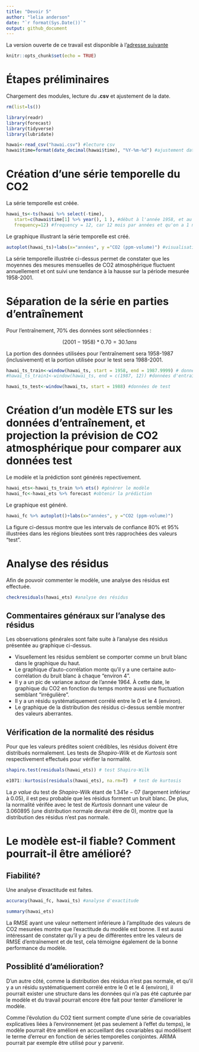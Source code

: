 ```yaml
---
title: "Devoir 5"
author: "lelia anderson"
date: "`r format(Sys.Date())`"
output: github_document
---
```


La version ouverte de ce travail est disponible à l'[adresse suivante](https://github.com/leliaanderson/GAE-7007.git)

```r
knitr::opts_chunk$set(echo = TRUE)
```


# Étapes préliminaires

Chargement des modules, lecture du **.csv** et ajustement de la date.

```r
rm(list=ls())

library(readr)
library(forecast)
library(tidyverse)
library(lubridate)

hawai<-read_csv("hawai.csv") #lecture csv
hawai$time=format(date_decimal(hawai$time), "%Y-%m-%d") #ajustement date
```

# Création d'une série temporelle du CO2

La série temporelle est créée.

```r
hawai_ts<-ts(hawai %>% select(-time), 
   start=c(hawai$time[1] %>% year(), 1 ), #début à l'année 1958, et au 1er mois 
   frequency=12) #frequency = 12, car 12 mois par années et qu'on a 1 mesure par mois
```

Le graphique illustrant la série temporelle est créé.

```r
autoplot(hawai_ts)+labs(x="années", y ="CO2 (ppm-volume)") #visualisation générale
```

La série temporelle illustrée ci-dessus permet de constater que les moyennes des mesures mensuelles de CO2 atmosphérique fluctuent annuellement et ont suivi une tendance à la hausse sur la période mesurée 1958-2001.

# Séparation de la série en parties d'entraînement

Pour l'entraînement, 70% des données sont sélectionnées :

$$(2001−1958)*0.70=30.1 ans$$

La portion des données utilisées pour l'entraînement sera 1958-1987 (inclusivement) et la portion utilisée pour le test sera 1988-2001.

```r
hawai_ts_train<-window(hawai_ts, start = 1958, end = 1987.9999) # données d'entraînement
#hawai_ts_train1<-window(hawai_ts, end = c(1987, 12)) #données d'entraînement, autre méthode

hawai_ts_test<-window(hawai_ts, start = 1988) #données de test
```

# Création d'un modèle ETS sur les données d'entraînement, et projection la prévision de CO2 atmosphérique pour comparer aux données test
Le modèle et la prédiction sont générés repectivement.
```r
hawai_ets<-hawai_ts_train %>% ets() #générer le modèle
hawai_fc<-hawai_ets %>% forecast #obtenir la prédiction
```

Le graphique est généré. 
```r
hawai_fc %>% autoplot()+labs(x="années", y ="CO2 (ppm-volume)")
```

La figure ci-dessus montre que les intervals de confiance 80% et 95% illustrées dans les régions bleutées sont très rapprochées des valeurs "test".

# Analyse des résidus

Afin de pouvoir commenter le modèle, une analyse des résidus est effectuée.

```r
checkresiduals(hawai_ets) #analyse des résidus
```


## Commentaires généraux sur l'analyse des résidus
Les observations générales sont faite suite à l'analyse des résidus présentée au graphique ci-dessus.

- Visuellement les résidus semblent se comporter comme un bruit blanc dans le graphique du haut.
- Le graphique d'auto-corrélation monte qu'il y a une certaine auto-corrélation du bruit blanc à chaque "environ 4".
- Il y a un pic de variance autour de l'année 1964. À cette date, le graphique du CO2 en fonction du temps montre aussi une fluctuation semblant "irrégulière".
- Il y a un résidu systématiquement corrélé entre le 0 et le 4 (environ).
- Le graphique de la distribution des résidus ci-dessus semble montrer des valeurs aberrantes.

## Vérification de la normalité des résidus

Pour que les valeurs prédites soient crédibles, les résidus doivent être distribués normalement. Les tests de *Shapiro-Wilk* et de *Kurtosis* sont respectivement effectués pour vérifier la normalité.

```r
shapiro.test(residuals(hawai_ets)) # test Shapiro-Wilk
```

```r
e1071::kurtosis(residuals(hawai_ets), na.rm=T)  # test de kurtosis
```

La *p value* du test de *Shapiro-Wilk* étant de $1.341e-07$ (largement inférieur à $0.05$), il est peu probable que les résidus forment un bruit blanc. De plus, la normalité vérifée avec le test de *Kurtosis* donnant une valeur de 3.060895 (une distribution normale devrait être de 0), montre que la distribution des résidus n'est pas normale.

# Le modèle est-il fiable? Comment pourrait-il être amélioré?

## Fiabilité?

Une analyse d'exactitude est faites.

```r
accuracy(hawai_fc, hawai_ts) #analyse d'exactitude
```


```r
summary(hawai_ets)
```


La RMSE ayant une valeur nettement inférieure à l'amplitude des valeurs de CO2 mesurées montre que l'exactitude du modèle est bonne. Il est aussi intéressant de constater qu'il y a peu de différentes entre les valeurs de RMSE d'entraînement et de test, cela témoigne également de la bonne performance du modèle.

## Possiblité d'amélioration?

D'un autre côté, comme la distribution des résidus n'est pas normale, et qu'il y a un résidu systématiquement corrélé entre le 0 et le 4 (environ), il pourrait exister une structure dans les données qui n'a pas été capturée par le modèle et du travail pourrait encore être fait pour tenter d'améliorer le modèle.

Comme l'évolution du CO2 tient surment compte d'une série de covariables explicatives liées à l'environnement (et pas seulement à l'effet du temps), le modèle pourrait être amélioré en accueillant des covariables qui modélisent le terme d'erreur en fonction de séries temporelles conjointes. ARIMA pourrait par exemple être utilisé pour y parvenir.